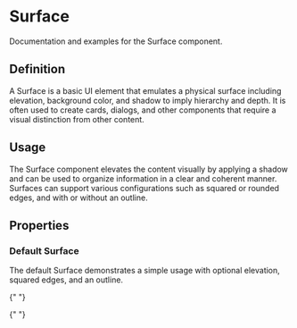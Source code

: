 
<Meta title="Surface" of={SurfaceStories} />

# Surface

Documentation and examples for the Surface component.

## Definition

A Surface is a basic UI element that emulates a physical surface including elevation, background color, and shadow to imply hierarchy and depth. It is often used to create cards, dialogs, and other components that require a visual distinction from other content.

## Usage

The Surface component elevates the content visually by applying a shadow and can be used to organize information in a clear and coherent manner. Surfaces can support various configurations such as squared or rounded edges, and with or without an outline.

## Properties

<ArgTypes of={SurfaceStories} />

### Default Surface

The default Surface demonstrates a simple usage with optional elevation, squared edges, and an outline.

{" "}

{" "}

<ExtendedPreview
  sourceLink="https://github.com/your-repository-link/components/Surface/Surface.jsx"
  muiLink="https://mui.com/material-ui/react-box/"
  exampleLink="https://codesandbox.io/s/new"
/>

